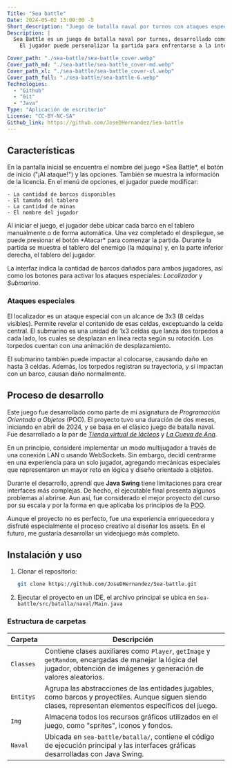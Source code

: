 ```yaml
---
Title: "Sea battle"
Date: 2024-05-02 13:00:00 -5
Short_description: "Juego de batalla naval por turnos con ataques especiales y tablero personalizable."
Description: |
  Sea Battle es un juego de batalla naval por turnos, desarrollado como proyecto académico enfocado en la programación orientada a objetos (POO) con Java. 
    El jugador puede personalizar la partida para enfrentarse a la inteligencia artificial del sistema mediante ataques normales o especiales.

Cover_path: "./sea-battle/sea-battle_cover.webp"
Cover_path_md: "./sea-battle/sea-battle_cover-md.webp"
Cover_path_xl: "./sea-battle/sea-battle_cover-xl.webp"
Cover_path_full: "./sea-battle/sea-battle-6.webp"
Technologies:
  - "Github"
  - "Git"
  - "Java"
Type: "Aplicación de escritorio"
License: "CC-BY-NC-SA"
Github_link: https://github.com/JoseDHernandez/Sea-battle
---
```




<HeroProject
  Title={frontmatter.Title}
  Img={Image1}
  Release={frontmatter.Date}
  Description={frontmatter.Description}
  Technologies={frontmatter.Technologies}
  Github_link={frontmatter.Github_link}
  Demo_link={frontmatter?.Demo_link}
  License={frontmatter.License}
/>

## Características

<FeatureCard title="Menú" image={Image1}>
  En la pantalla inicial se encuentra el nombre del juego *Sea Battle*, el botón
  de inicio ("¡Al ataque!") y las opciones. También se muestra la información de
  la licencia.
</FeatureCard>

<FeatureCard title="Opciones" image={Image2}>
  En el menú de opciones, el jugador puede modificar:

    - La cantidad de barcos disponibles
    - El tamaño del tablero
    - La cantidad de minas
    - El nombre del jugador

  </FeatureCard>

<FeatureCard title="Tablero del jugador" image={Image3}>
  Al iniciar el juego, el jugador debe ubicar cada barco en el tablero
  manualmente o de forma automática. Una vez completado el despliegue, se puede
  presionar el botón *Atacar* para comenzar la partida.
</FeatureCard>

<FeatureCard title="Juego" image={Image6}>
  Durante la partida se muestra el tablero del enemigo (la máquina) y, en la parte inferior derecha, el tablero del jugador.

La interfaz indica la cantidad de barcos dañados para ambos jugadores, así como los botones para activar los ataques especiales: _Localizador_ y _Submarino_.

</FeatureCard>

### Ataques especiales

<FeatureCard title="Localizador" image={Image4}>
  El localizador es un ataque especial con un alcance de 3x3 (8 celdas
  visibles). Permite revelar el contenido de esas celdas, exceptuando la celda
  central.
</FeatureCard>

<FeatureCard title="Submarino" image={Image5}>
  El submarino es una unidad de 1x3 celdas que lanza dos torpedos a cada lado, los cuales se desplazan en línea recta según su rotación. Los torpedos cuentan con una animación de desplazamiento.

El submarino también puede impactar al colocarse, causando daño en hasta 3 celdas. Además, los torpedos registran su trayectoria, y si impactan con un barco, causan daño normalmente.

</FeatureCard>

## Proceso de desarrollo

Este juego fue desarrollado como parte de mi asignatura de _Programación Orientada a Objetos_ (POO). El proyecto tuvo una duración de dos meses, iniciando en abril de 2024, y se basa en el clásico juego de batalla naval. Fue desarrollado a la par de [_Tienda virtual de lácteos_](/proyectos/tienda-lacteos) y [_La Cueva de Ana_](/proyectos/cueva-de-ana).

En un principio, consideré implementar un modo multijugador a través de una conexión LAN o usando WebSockets. Sin embargo, decidí centrarme en una experiencia para un solo jugador, agregando mecánicas especiales que representaron un mayor reto en lógica y diseño orientado a objetos.

Durante el desarrollo, aprendí que **Java Swing** tiene limitaciones para crear interfaces más complejas. De hecho, el ejecutable final presenta algunos problemas al abrirse. Aun así, fue considerado el mejor proyecto del curso por su escala y por la forma en que aplicaba los principios de la <abbr title="Programación Orientada a Objetos">POO</abbr>.

Aunque el proyecto no es perfecto, fue una experiencia enriquecedora y disfruté especialmente el proceso creativo al diseñar los assets. En el futuro, me gustaría desarrollar un videojuego más completo.

## Instalación y uso

1. Clonar el repositorio:
   ```bash
   git clone https://github.com/JoseDHernandez/Sea-battle.git
   ```
2. Ejecutar el proyecto en un IDE, el archivo principal se ubica en `Sea-battle/src/batalla/naval/Main.java`

### Estructura de carpetas

<div class="table-responsive" >

| Carpeta   | Descripción                                                                                                                                                                |
| --------- | -------------------------------------------------------------------------------------------------------------------------------------------------------------------------- |
| `Classes` | Contiene clases auxiliares como `Player`, `getImage` y `getRandom`, encargadas de manejar la lógica del jugador, obtención de imágenes y generación de valores aleatorios. |
| `Entitys` | Agrupa las abstracciones de las entidades jugables, como barcos y proyectiles. Aunque siguen siendo clases, representan elementos específicos del juego.                   |
| `Img`     | Almacena todos los recursos gráficos utilizados en el juego, como "sprites", iconos y fondos.                                                                              |
| `Naval`   | Ubicada en `sea-battle/batalla/`, contiene el código de ejecución principal y las interfaces gráficas desarrolladas con Java Swing.                                        |

</div>
